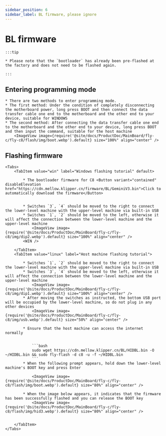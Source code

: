 ```yaml
---
sidebar_position: 6
sidebar_label: BL firmware, please ignore
---
```



# BL firmware

    :::tip

    * Please note that the `bootloader` has already been pre-flashed at the factory and does not need to be flashed again.

    :::

## Entering programming mode


    * There are two methods to enter programming mode.
    * The first method: Under the condition of completely disconnecting the motherboard power, long press BOOT and then connect the data transfer cable one end to the motherboard and the other end to your device, suitable for WINDOWS
    * The second method: After connecting the data transfer cable one end to the motherboard and the other end to your device, long press BOOT and then input the command, suitable for the host machine
        <ImageView image={require('@site/docs/ProductDoc/MainBoard/fly-c/fly-c8/flash/img/boot.webp').default} size="100%" align="center" />

## Flashing firmware
    <Tabs>
        <TabItem value="win" label="Windows flashing tutorial" default>

            * The bootloader firmware for C8 <Button variant="contained" disableElevation href="https://cdn.mellow.klipper.cn/firmware/BL/GeminiV3.bin">Click to automatically download the firmware</Button>


            * Switches `3`, `4` should be moved to the right to connect the lower-level machine with the upper-level machine via built-in USB
            * Switches `1`, `2` should be moved to the left, otherwise it will affect the connection between the lower-level machine and the upper-level machine
                <ImageView image={require('@site/docs/ProductDoc/MainBoard/fly-c/fly-c8/img/dip2.webp').default} size="100%" align="center" />
            <WIN />

        </TabItem>
        <TabItem value="linux" label="Host machine flashing tutorial">

            * Switches `1`, `2` should be moved to the right to connect the lower-level machine with the upper-level machine via built-in USB
            * Switches `3`, `4` should be moved to the left, otherwise it will affect the connection between the lower-level machine and the upper-level machine
                <ImageView image={require('@site/docs/ProductDoc/MainBoard/fly-c/fly-c8/img/dip1.webp').default} size="100%" align="center" />
            * After moving the switches as instructed, the bottom USB port will be occupied by the lower-level machine, so do not plug in any other devices
                <ImageView image={require('@site/docs/ProductDoc/MainBoard/fly-c/fly-c8/img/usb.webp').default} size="50%" align="center" />

            * Ensure that the host machine can access the internet normally


                ```bash
                sudo wget https://cdn.mellow.klipper.cn/BL/HIDBL.bin -O ~/HIDBL.bin && sudo fly-flash -d c8 -u -f ~/HIDBL.bin
                ```
            * When the following prompt appears, hold down the lower-level machine's BOOT key and press Enter

                <ImageView image={require('@site/docs/ProductDoc/MainBoard/fly-c/fly-c8/flash/img/boot.webp').default} size="80%" align="center" />

            * When the image below appears, it indicates that the firmware has been successfully flashed and you can release the BOOT key
                <ImageView image={require('@site/docs/ProductDoc/MainBoard/fly-c/fly-c8/flash/img/hid3.webp').default} size="80%" align="center" />


        </TabItem>
    </Tabs>
